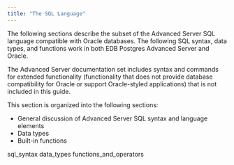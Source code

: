 ```yaml
---
title: "The SQL Language"
---
```


<div id="the_sql_language" class="registered_link"></div>

The following sections describe the subset of the Advanced Server SQL language compatible with Oracle databases. The following SQL syntax, data types, and functions work in both EDB Postgres Advanced Server and Oracle.

The Advanced Server documentation set includes syntax and commands for extended functionality (functionality that does not provide database compatibility for Oracle or support Oracle-styled applications) that is not included in this guide.

This section is organized into the following sections:

-   General discussion of Advanced Server SQL syntax and language elements
-   Data types
-   Built-in functions

<div class="toctree" data-maxdepth="3">

sql_syntax data_types functions_and_operators

</div>
